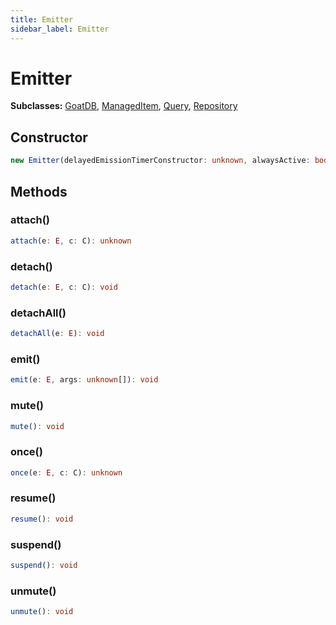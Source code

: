 ```yaml
---
title: Emitter
sidebar_label: Emitter
---
```


# Emitter

**Subclasses:** [GoatDB](./goatdb), [ManagedItem](./manageditem), [Query](./query), [Repository](./repository)

## Constructor

```typescript
new Emitter(delayedEmissionTimerConstructor: unknown, alwaysActive: boolean)
```

## Methods

### attach()

```typescript
attach(e: E, c: C): unknown
```

### detach()

```typescript
detach(e: E, c: C): void
```

### detachAll()

```typescript
detachAll(e: E): void
```

### emit()

```typescript
emit(e: E, args: unknown[]): void
```

### mute()

```typescript
mute(): void
```

### once()

```typescript
once(e: E, c: C): unknown
```

### resume()

```typescript
resume(): void
```

### suspend()

```typescript
suspend(): void
```

### unmute()

```typescript
unmute(): void
```

